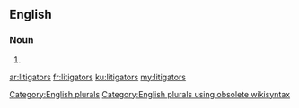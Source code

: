 ==English==

===Noun===
{{head|en}}

# {{plural of|litigator}}

[[Category:English plurals]][[Category:English plurals using obsolete wikisyntax]]

[[ar:litigators]]
[[fr:litigators]]
[[ku:litigators]]
[[my:litigators]]